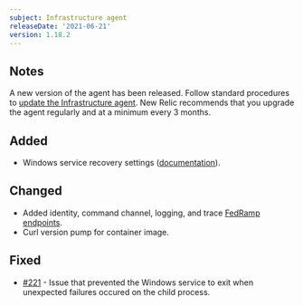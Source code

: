 ```yaml
---
subject: Infrastructure agent
releaseDate: '2021-06-21'
version: 1.18.2
---
```


## Notes

A new version of the agent has been released. Follow standard procedures to [update the Infrastructure agent](/docs/infrastructure/install-configure-manage-infrastructure/update-or-uninstall/update-infrastructure-agent).
New Relic recommends that you upgrade the agent regularly and at a minimum every 3 months.

## Added

* Windows service recovery settings ([documentation](/docs/infrastructure/install-infrastructure-agent/windows-installation/install-infrastructure-monitoring-agent-windows/)).

## Changed

* Added identity, command channel, logging, and trace [FedRamp endpoints](/docs/security/security-privacy/compliance/fedramp-compliant-endpoints/).
* Curl version pump for container image.

## Fixed

* [#221](https://github.com/newrelic/infrastructure-agent/issues/221) - Issue that prevented the Windows service to exit when unexpected failures occured on the child process.
